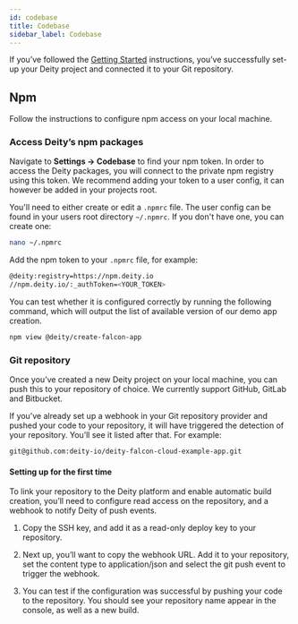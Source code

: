 ```yaml
---
id: codebase
title: Codebase
sidebar_label: Codebase
---
```

If you’ve followed the [Getting Started](../getting-started/new-project) instructions, you’ve successfully set-up your Deity project and connected it to your Git repository.

## Npm
Follow the instructions to configure npm access on your local machine. 

### Access Deity’s npm packages
Navigate to **Settings → Codebase** to find your npm token. In order to access the Deity packages, you will connect to the private npm registry using this token. We recommend adding your token to a user config, it can however be added in your projects root.

You'll need to either create or edit a `.npmrc` file. The user config can be found in your users root directory `~/.npmrc`. If you don't have one, you can create one:

```bash
nano ~/.npmrc
```

Add the npm token to your `.npmrc` file, for example:


```bash
@deity:registry=https://npm.deity.io
//npm.deity.io/:_authToken=<YOUR_TOKEN>
```

You can test whether it is configured correctly by running the following command, which will output the list of available version of our demo app creation.


```bash
npm view @deity/create-falcon-app
```

### Git repository
Once you’ve created a new Deity project on your local machine, you can push this to your repository of choice. We currently support GitHub, GitLab and Bitbucket.

If you’ve already set up a webhook in your Git repository provider and pushed your code to your repository, it will have triggered the detection of your repository. You’ll see it listed after that. For example:

```bash
git@github.com:deity-io/deity-falcon-cloud-example-app.git
```

#### Setting up for the first time
To link your repository to the Deity platform and enable automatic build creation, you’ll need to configure read access on the repository, and a webhook to notify Deity of push events.

1. Copy the SSH key, and add it as a read-only deploy key to your repository.

2. Next up, you’ll want to copy the webhook URL. Add it to your repository, set the content type to application/json and select the git push event to trigger the webhook.

3. You can test if the configuration was successful by pushing your code to the repository. You should see your repository name appear in the console, as well as a new build.

